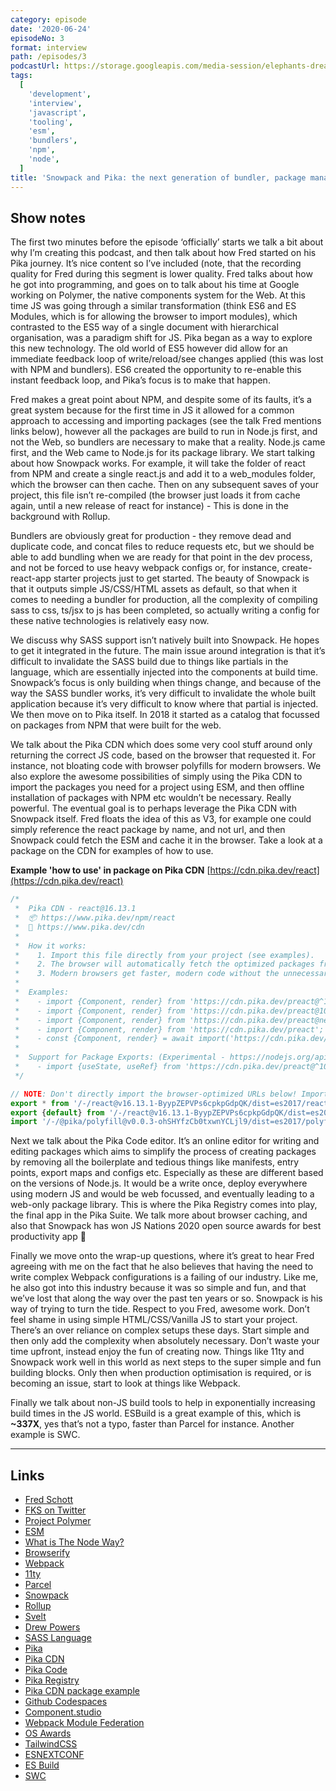 ```yaml
---
category: episode
date: '2020-06-24'
episodeNo: 3
format: interview
path: /episodes/3
podcastUrl: https://storage.googleapis.com/media-session/elephants-dream/the-wires.mp3
tags:
  [
    'development',
    'interview',
    'javascript',
    'tooling',
    'esm',
    'bundlers',
    'npm',
    'node',
  ]
title: 'Snowpack and Pika: the next generation of bundler, package manager and CDN for the modern Web with Fred K Schott '
---
```


## Show notes

The first two minutes before the episode ‘officially’ starts we talk a bit about why I’m creating this podcast, and then talk about how Fred started on his Pika journey. It’s nice content so I’ve included (note, that the recording quality for Fred during this segment is lower quality.
Fred talks about how he got into programming, and goes on to talk about his time at Google working on Polymer, the native components system for the Web. At this time JS was going through a similar transformation (think ES6 and ES Modules, which is for allowing the browser to import modules), which contrasted to the ES5 way of a single document with hierarchical organisation, was a paradigm shift for JS. Pika began as a way to explore this new technology. The old world of ES5 however did allow for an immediate feedback loop of write/reload/see changes applied (this was lost with NPM and bundlers). ES6 created the opportunity to re-enable this instant feedback loop, and Pika’s focus is to make that happen.

Fred makes a great point about NPM, and despite some of its faults, it’s a great system because for the first time in JS it allowed for a common approach to accessing and importing packages (see the talk Fred mentions links below), however all the packages are build to run in Node.js first, and not the Web, so bundlers are necessary to make that a reality. Node.js came first, and the Web came to Node.js for its package library.
We start talking about how Snowpack works. For example, it will take the folder of react from NPM and create a single react.js and add it to a web_modules folder, which the browser can then cache. Then on any subsequent saves of your project, this file isn’t re-compiled (the browser just loads it from cache again, until a new release of react for instance) - This is done in the background with Rollup.

Bundlers are obviously great for production - they remove dead and duplicate code, and concat files to reduce requests etc, but we should be able to add bundling when we are ready for that point in the dev process, and not be forced to use heavy webpack configs or, for instance, create-react-app starter projects just to get started.
The beauty of Snowpack is that it outputs simple JS/CSS/HTML assets as default, so that when it comes to needing a bundler for production, all the complexity of compiling sass to css, ts/jsx to js has been completed, so actually writing a config for these native technologies is relatively easy now.

We discuss why SASS support isn’t natively built into Snowpack. He hopes to get it integrated in the future. The main issue around integration is that it’s difficult to invalidate the SASS build due to things like partials in the language, which are essentially injected into the components at build time. Snowpack’s focus is only building when things change, and because of the way the SASS bundler works, it’s very difficult to invalidate the whole built application because it’s very difficult to know where that partial is injected.
We then move on to Pika itself. In 2018 it started as a catalog that focussed on packages from NPM that were built for the web.

We talk about the Pika CDN which does some very cool stuff around only returning the correct JS code, based on the browser that requested it. For instance, not bloating code with browser polyfills for modern browsers. We also explore the awesome possibilities of simply using the Pika CDN to import the packages you need for a project using ESM, and then offline installation of packages with NPM etc wouldn’t be necessary. Really powerful. The eventual goal is to perhaps leverage the Pika CDN with Snowpack itself. Fred floats the idea of this as V3, for example one could simply reference the react package by name, and not url, and then Snowpack could fetch the ESM and cache it in the browser. Take a look at a package on the CDN for examples of how to use.

**Example 'how to use' in package on Pika CDN**
[https://cdn.pika.dev/react](https://cdn.pika.dev/react)

```js
/*
 *  Pika CDN - react@16.13.1
 *  📦 https://www.pika.dev/npm/react
 *  💁 https://www.pika.dev/cdn
 *
 *  How it works:
 *    1. Import this file directly from your project (see examples).
 *    2. The browser will automatically fetch the optimized packages from the export statements below.
 *    3. Modern browsers get faster, modern code without the unnecessary transpilation & polyfills.
 *
 *  Examples:
 *    - import {Component, render} from 'https://cdn.pika.dev/preact@^10.0.0';
 *    - import {Component, render} from 'https://cdn.pika.dev/preact@10.0.2';
 *    - import {Component, render} from 'https://cdn.pika.dev/preact@next';
 *    - import {Component, render} from 'https://cdn.pika.dev/preact';
 *    - const {Component, render} = await import('https://cdn.pika.dev/preact@^10.0.0');
 *
 *  Support for Package Exports: (Experimental - https://nodejs.org/api/esm.html#esm_package_exports)
 *    - import {useState, useRef} from 'https://cdn.pika.dev/preact@^10.0.0/hooks';
 */

// NOTE: Don't directly import the browser-optimized URLs below! Import the current file/URL instead.
export * from '/-/react@v16.13.1-ByypZEPVPs6cpkpGdpQK/dist=es2017/react.js';
export {default} from '/-/react@v16.13.1-ByypZEPVPs6cpkpGdpQK/dist=es2017/react.js';
import '/-/@pika/polyfill@v0.0.3-ohSHYfzCb0txwnYCLjl9/dist=es2017/polyfill.js';
```

Next we talk about the Pika Code editor. It’s an online editor for writing and editing packages which aims to simplify the process of creating packages by removing all the boilerplate and tedious things like manifests, entry points, export maps and configs etc. Especially as these are different based on the versions of Node.js. It would be a write once, deploy everywhere using modern JS and would be web focussed, and eventually leading to a web-only package library. This is where the Pika Registry comes into play, the final app in the Pika Suite.
We talk more about browser caching, and also that Snowpack has won JS Nations 2020 open source awards for best productivity app 🎉

Finally we move onto the wrap-up questions, where it’s great to hear Fred agreeing with me on the fact that he also believes that having the need to write complex Webpack configurations is a failing of our industry. Like me, he also got into this industry because it was so simple and fun, and that we’ve lost that along the way over the past ten years or so. Snowpack is his way of trying to turn the tide. Respect to you Fred, awesome work.
Don’t feel shame in using simple HTML/CSS/Vanilla JS to start your project. There’s an over reliance on complex setups these days. Start simple and then only add the complexity when absolutely necessary. Don’t waste your time upfront, instead enjoy the fun of creating now. Things like 11ty and Snowpack work well in this world as next steps to the super simple and fun building blocks. Only then when production optimisation is required, or is becoming an issue, start to look at things like Webpack.

Finally we talk about non-JS build tools to help in exponentially increasing build times in the JS world. ESBuild is a great example of this, which is **~337X**, yes that’s not a typo, faster than Parcel for instance. Another example is SWC.

---

## Links

- [Fred Schott](https://fredkschott.com/)
- [FKS on Twitter](https://twitter.com/fredkschott)
- [Project Polymer](https://www.polymer-project.org/)
- [ESM](https://2ality.com/2014/09/es6-modules-final.html)
- [What is The Node Way?](https://fredkschott.com/post/2014/12/the-node-way/)
- [Browserify](http://browserify.org/)
- [Webpack](https://webpack.js.org/)
- [11ty](https://www.11ty.dev/)
- [Parcel](https://parceljs.org/)
- [Snowpack](https://www.snowpack.dev/)
- [Rollup](https://rollupjs.org/)
- [Svelt](https://svelte.dev/)
- [Drew Powers](https://blog.logrocket.com/snowpack-vs-webpack/)
- [SASS Language](https://sass-lang.com/)
- [Pika](https://www.pika.dev/)
- [Pika CDN](https://www.pika.dev/cdn)
- [Pika Code](https://www.pika.dev/code)
- [Pika Registry](https://www.pika.dev/registry)
- [Pika CDN package example](https://cdn.pika.dev/react)
- [Github Codespaces](https://github.com/features/codespaces/)
- [Component.studio](https://components.studio/)
- [Webpack Module Federation](https://webpack.js.org/concepts/module-federation/)
- [OS Awards](https://osawards.com/javascript/)
- [TailwindCSS](https://tailwindcss.com/)
- [ESNEXTCONF](https://www.esnextconf.com/)
- [ES Build](https://github.com/evanw/esbuild)
- [SWC](https://github.com/swc-project/swc)
